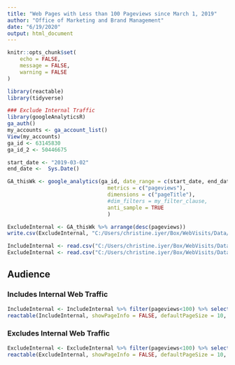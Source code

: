 ```yaml
---
title: "Web Pages with Less than 100 Pageviews since March 1, 2019"
author: "Office of Marketing and Brand Management"
date: "6/19/2020"
output: html_document
---
```


```r
knitr::opts_chunk$set(
	echo = FALSE,
	message = FALSE,
	warning = FALSE
)
```

```r
library(reactable)
library(tidyverse)
```



```r
### Exclude Internal Traffic
library(googleAnalyticsR)
ga_auth()
my_accounts <- ga_account_list()
View(my_accounts)
ga_id <- 63145830
ga_id_2 <- 50446675

start_date <- "2019-03-02"
end_date <-  Sys.Date()

GA_thisWk <- google_analytics(ga_id, date_range = c(start_date, end_date), 
                                metrics = c("pageviews"), 
                                dimensions = c("pageTitle"), 
                                #dim_filters = my_filter_clause,
                                anti_sample = TRUE
                                )

ExcludeInternal <- GA_thisWk %>% arrange(desc(pageviews))
write.csv(ExcludeInternal, "C:/Users/christine.iyer/Box/WebVisits/Data/ExcludeInternal.csv", row.names = T)


```

```r
IncludeInternal <- read.csv("C:/Users/christine.iyer/Box/WebVisits/Data/IncludeInternal.csv", header = T, stringsAsFactors = F)
ExcludeInternal <- read.csv("C:/Users/christine.iyer/Box/WebVisits/Data/ExcludeInternal.csv", header = T, stringsAsFactors = F)
```

## Audience {.tabset}

### Includes Internal Web Traffic

```r
IncludeInternal <- IncludeInternal %>% filter(pageviews<100) %>% select(-X) %>% arrange(pageviews)
reactable(IncludeInternal, showPageInfo = FALSE, defaultPageSize = 10, filterable = T, sortable = T)
```

### Excludes Internal Web Traffic

```r
ExcludeInternal <- ExcludeInternal %>% filter(pageviews<100) %>% select(-X) %>% arrange(pageviews)
reactable(ExcludeInternal, showPageInfo = FALSE, defaultPageSize = 10, filterable = T, sortable = T)
```